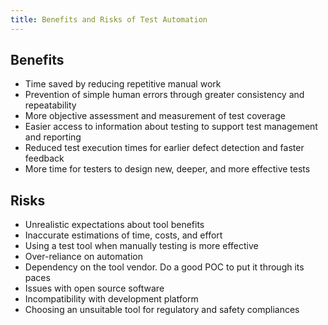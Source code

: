 ```yaml
---
title: Benefits and Risks of Test Automation
---
```


## Benefits

- Time saved by reducing repetitive manual work
- Prevention of simple human errors through greater consistency and repeatability
- More objective assessment and measurement of test coverage 
- Easier access to information about testing to support test management and reporting
- Reduced test execution times for earlier defect detection and faster feedback
- More time for testers to design new, deeper, and more effective tests

## Risks

- Unrealistic expectations about tool benefits
- Inaccurate estimations of time, costs, and effort
- Using a test tool when manually testing is more effective
- Over-reliance on automation
- Dependency on the tool vendor. Do a good POC to put it through its paces
- Issues with open source software
- Incompatibility with development platform
- Choosing an unsuitable tool for regulatory and safety compliances
